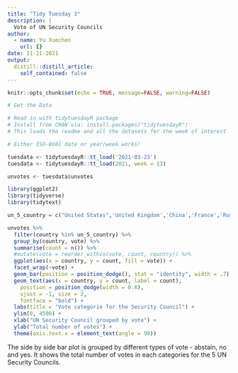 ```yaml
---
title: "Tidy Tuesday 3"
description: |
  Vote of UN Security Councils
author:
  - name: Yu Xuechen
    url: {}
date: 11-21-2021
output:
  distill::distill_article:
    self_contained: false
---
```


```r
knitr::opts_chunk$set(echo = TRUE, message=FALSE, warning=FALSE)
```

```r
# Get the Data

# Read in with tidytuesdayR package 
# Install from CRAN via: install.packages("tidytuesdayR")
# This loads the readme and all the datasets for the week of interest

# Either ISO-8601 date or year/week works!

tuesdata <- tidytuesdayR::tt_load('2021-03-23')
tuesdata <- tidytuesdayR::tt_load(2021, week = 13)

unvotes <- tuesdata$unvotes
```

```r
library(ggplot2)
library(tidyverse)
library(tidytext)
```

```r
un_5_country = c("United States",'United Kingdom','China','France','Russia')

unvotes %>% 
  filter(country %in% un_5_country) %>% 
  group_by(country, vote) %>% 
  summarise(count = n()) %>% 
  #mutate(vote = reorder_within(vote, count, country)) %>%
  ggplot(aes(x = country, y = count, fill = vote)) + 
  facet_wrap(~vote) +
  geom_bar(position = position_dodge(), stat = "identity", width = .7) +
  geom_text(aes(x = country, y = count, label = count),
    position = position_dodge(width = 0.8),
    vjust = -1, size = 2,
    fontface = "bold") +
  labs(title = "Vote categorie for the Security Council") +
  ylim(0, 4500) +
  xlab("UN Security Council grouped by vote") +
  ylab("Total number of votes") +
  theme(axis.text.x = element_text(angle = 90))
```


The side by side bar plot is grouped by different types of vote - abstain, no and yes. It shows the total number of votes in each categories for the 5 UN Security Councils. 


